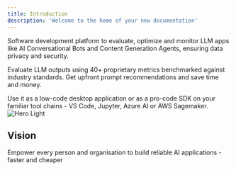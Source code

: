 ```yaml
---
title: Introduction
description: 'Welcome to the home of your new documentation'
---
```

Software development platform to evaluate, optimize and monitor LLM apps like AI Conversational Bots and Content Generation Agents, ensuring data privacy and security.

Evaluate LLM outputs using 40+ proprietary metrics benchmarked against industry standards. 
Get upfront prompt recommendations and save time and money.

Use it as a low-code desktop application or as a pro-code SDK on your familiar tool chains - VS Code, Jupyter, Azure AI or AWS Sagemaker.
<img
  className="block dark:hidden"
  src="/images/hero-light.svg"
  alt="Hero Light"
/>


## Vision

Empower every person and organisation to build reliable AI applications - faster and cheaper


